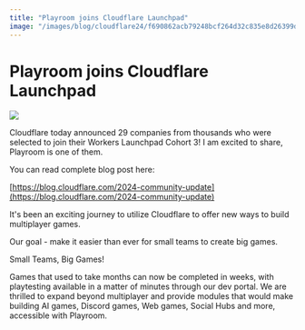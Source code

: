 ```yaml
---
title: "Playroom joins Cloudflare Launchpad"
image: "/images/blog/cloudflare24/f690862acb79248bcf264d32c835e8d26399d36f.png"
---
```



# Playroom joins Cloudflare Launchpad

<AuthorBio author="tabish" date="Apr 05, 2024" />

![](/images/blog/cloudflare24/f690862acb79248bcf264d32c835e8d26399d36f.png)

Cloudflare today announced 29 companies from thousands who were selected to join their Workers Launchpad Cohort 3! I am excited to share, Playroom is one of them.

You can read complete blog post here:

[https://blog.cloudflare.com/2024-community-update](https://blog.cloudflare.com/2024-community-update)

It's been an exciting journey to utilize Cloudflare to offer new ways to build multiplayer games.

Our goal - make it easier than ever for small teams to create big games.

Small Teams, Big Games!

Games that used to take months can now be completed in weeks, with playtesting available in a matter of minutes through our dev portal. We are thrilled to expand beyond multiplayer and provide modules that would make building AI games, Discord games, Web games, Social Hubs and more, accessible with Playroom.

